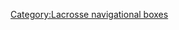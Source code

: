 {{Navbox
|name = Lacrosse topics
|title = [[袋棍球]]
|state = {{{state|autocollapse}}}
|bodyclass = hlist
|image = [[File:Crossed lacrosse sticks skinny.svg|right|70px]]

|group1 = 總論
|list1 = 
*[[History of lacrosse|歷史]]
** [[Native American stickball|棍球]]
*[[:Category:Lacrosse terminology|術語]]
*[[Lacrosse strategy|戰術]]
*[[:Category:Years in lacrosse|年份]]

|group2 = [[Lacrosse#Types|種類]]
|list2 = 
*[[室內袋棍球|室內]]
*[[Field lacrosse|草地]]
*[[Women's lacrosse|女子]]

|group3 = [[:Category:Lacrosse equipment|器材]]
|list3 = 
*[[Lacrosse ball|球]]
*[[Lacrosse glove|手套]]
*[[Lacrosse helmet|頭盔]]
*[[Lacrosse stick|球棍]]

|group4 = [[:Category:Lacrosse by country|國家]]
|list4 = 
*[[Lacrosse in Australia|澳大利亞]]
*[[Bermuda Lacrosse Association|百慕達]]
*[[Canadian Lacrosse Association|加拿大]]
*[[Czech Lacrosse Union|捷克共和國]]
*[[Lacrosse in England|英格蘭]]
*[[Lacrosse in India|印度]]
*[[Israel Lacrosse|以色列]]
*[[Dutch Lacrosse Association|荷蘭]]
*[[Lacrosse in Scotland|蘇格蘭]]
*[[Spanish Lacrosse Association|西班牙]]
*[[US Lacrosse|美國]]
*[[Welsh Lacrosse Association|威爾斯]]

|group5 = [[:Category:Lacrosse teams|球隊]]
|list5 = 
*[[:Category:Lacrosse teams in Australia|澳大利亞]]
*[[:Category:Lacrosse teams in Canada|加拿大]]
*[[:Category:Lacrosse teams in Europe|歐洲]]
*[[易洛魁國家隊|易洛魁]]
*[[:Category:Lacrosse teams in the United States|美國]]
*[[:Category:National lacrosse teams|國家隊]]
*[[Federation of International Lacrosse|國際]]

|group6 = 人物
|list6 = 
*[[:Category:Lacrosse players|選手]]
*[[Goaltender (box lacrosse)]]
*[[Goaltender (field lacrosse)]]
*[[:Category:Lacrosse coaches|Coaches]]
*[[:Category:Lacrosse players by nationality|Players by nationality]]
*[[:Category:Major League Lacrosse players|Major League Lacrosse players]]
*[[:Category:National Lacrosse League players|National Lacrosse League players]]
*[[List of Canadian Lacrosse Hall of Fame members|Canadian Lacrosse Hall of Fame inductees]]
*[[:Category:National Lacrosse Hall of Fame inductees|National Lacrosse Hall of Fame inductees]]

|group7 = 衍生運動
|list7 = 
*[[Intercrosse]]
*[[Polocrosse]]

|below = 
* {{icon|category}} '''[[:Category:Lacrosse|Category]]''' 
* {{icon|commons}} '''[[commons:Category:Lacrosse|Commons]]''' 
* {{icon|WikiProject}} [[Wikipedia:WikiProject Lacrosse|WikiProject]]

}}<noinclude>
{{collapsible option}}
[[Category:Lacrosse navigational boxes]]
</noinclude>